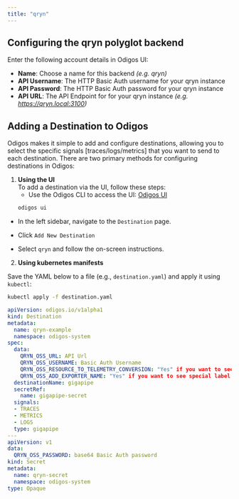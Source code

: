 ```yaml
---
title: "qryn"
---
```


## Configuring the **qryn** polyglot backend

Enter the following account details in Odigos UI:

- **Name**: Choose a name for this backend _(e.g. qryn)_
- **API Username**: The HTTP Basic Auth username for your qryn instance
- **API Password**: The HTTP Basic Auth password for your qryn instance
- **API URL**: The API Endpoint for for your qryn instance _(e.g. https://qryn.local:3100)_


## Adding a Destination to Odigos

Odigos makes it simple to add and configure destinations, allowing you to select the specific signals [traces/logs/metrics] that you want to send to each destination. There are two primary methods for configuring destinations in Odigos:

1. **Using the UI**  
   To add a destination via the UI, follow these steps:
   - Use the Odigos CLI to access the UI: [Odigos UI](https://docs.odigos.io/cli/odigos_ui)
   ```bash
   odigos ui
    ```
- In the left sidebar, navigate to the `Destination` page.

- Click `Add New Destination`

- Select `qryn` and follow the on-screen instructions.



2. **Using kubernetes manifests**

Save the YAML below to a file (e.g., `destination.yaml`) and apply it using `kubectl`:

```bash
kubectl apply -f destination.yaml
```


```yaml
apiVersion: odigos.io/v1alpha1
kind: Destination
metadata:
  name: qryn-example
  namespace: odigos-system
spec:
  data:
    QRYN_OSS_URL: API Url
    QRYN_OSS_USERNAME: Basic Auth Username
    QRYN_OSS_RESOURCE_TO_TELEMETRY_CONVERSION: "Yes" if you want to see container attrs in the prometheus metrics
    QRYN_OSS_ADD_EXPORTER_NAME: "Yes" if you want to see special label {"qryn_exporter": "odigos-qryn-traces/metrics/logs"}
  destinationName: gigapipe
  secretRef:
    name: gigapipe-secret
  signals:
  - TRACES
  - METRICS
  - LOGS
  type: gigapipe
---
apiVersion: v1
data:
  QRYN_OSS_PASSWORD: base64 Basic Auth password
kind: Secret
metadata:
  name: qryn-secret
  namespace: odigos-system
type: Opaque
```
